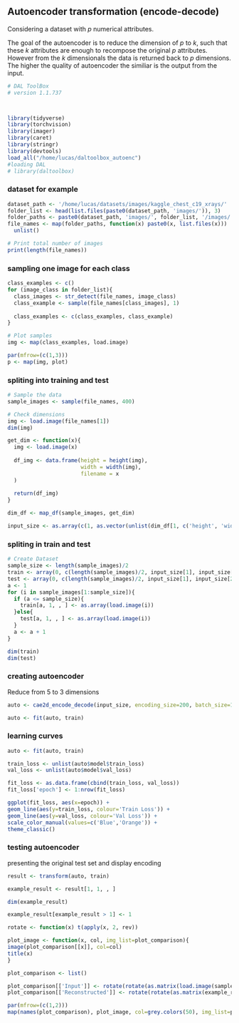 ## Autoencoder transformation (encode-decode)

Considering a dataset with $p$ numerical attributes. 

The goal of the autoencoder is to reduce the dimension of $p$ to $k$, such that these $k$ attributes are enough to recompose the original $p$ attributes. However from the $k$ dimensionals the data is returned back to $p$ dimensions. The higher the quality of autoencoder the similiar is the output from the input. 

```r
# DAL ToolBox
# version 1.1.737



library(tidyverse)
library(torchvision)
library(imager)
library(caret)
library(stringr)
library(devtools)
load_all("/home/lucas/daltoolbox_autoenc")
#loading DAL
# library(daltoolbox)
```

### dataset for example 

```r
dataset_path <- '/home/lucas/datasets/images/kaggle_chest_c19_xrays/'
folder_list <- head(list.files(paste0(dataset_path, 'images/')), 3)
folder_paths <- paste0(dataset_path, 'images/', folder_list, '/images/')
file_names <- map(folder_paths, function(x) paste0(x, list.files(x))) |>
  unlist()

# Print total number of images
print(length(file_names))
```

### sampling one image for each class

```r
class_examples <- c()
for (image_class in folder_list){
  class_images <- str_detect(file_names, image_class)
  class_example <- sample(file_names[class_images], 1)
  
  class_examples <- c(class_examples, class_example)
}

# Plot samples
img <- map(class_examples, load.image)

par(mfrow=(c(1,3)))
p <- map(img, plot)
```

### spliting into training and test

```r
# Sample the data
sample_images <- sample(file_names, 400)

# Check dimensions
img <- load.image(file_names[1])
dim(img)

get_dim <- function(x){
  img <- load.image(x) 
  
  df_img <- data.frame(height = height(img),
                       width = width(img),
                       filename = x
  )
  
  return(df_img)
}

dim_df <- map_df(sample_images, get_dim)

input_size <- as.array(c(1, as.vector(unlist(dim_df[1, c('height', 'width')]))))
```

### spliting in train and test

```r
# Create Dataset
sample_size <- length(sample_images)/2
train <- array(0, c(length(sample_images)/2, input_size[1], input_size[2], input_size[3]))
test <- array(0, c(length(sample_images)/2, input_size[1], input_size[2], input_size[3]))
a <- 1
for (i in sample_images[1:sample_size]){
  if (a <= sample_size){
    train[a, 1, , ] <- as.array(load.image(i))
  }else{
    test[a, 1, , ] <- as.array(load.image(i))
  }
  a <- a + 1
}

dim(train)
dim(test)
```

### creating autoencoder
Reduce from 5 to 3 dimensions

```r
auto <- cae2d_encode_decode(input_size, encoding_size=200, batch_size=100, num_epochs=250, learning_rate=0.01)

auto <- fit(auto, train)
```

### learning curves

```r
auto <- fit(auto, train)

train_loss <- unlist(auto$model$train_loss)
val_loss <- unlist(auto$model$val_loss)

fit_loss <- as.data.frame(cbind(train_loss, val_loss))
fit_loss['epoch'] <- 1:nrow(fit_loss)

ggplot(fit_loss, aes(x=epoch)) +
geom_line(aes(y=train_loss, colour='Train Loss')) +
geom_line(aes(y=val_loss, colour='Val Loss')) +
scale_color_manual(values=c('Blue','Orange')) +
theme_classic()
```

### testing autoencoder
presenting the original test set and display encoding

```r
result <- transform(auto, train)

example_result <- result[1, 1, , ]

dim(example_result)

example_result[example_result > 1] <- 1

rotate <- function(x) t(apply(x, 2, rev))

plot_image <- function(x, col, img_list=plot_comparison){
image(plot_comparison[[x]], col=col)
title(x)
}

plot_comparison <- list()

plot_comparison[['Input']] <- rotate(rotate(as.matrix(load.image(sample_images[length(sample_images)/2]))))
plot_comparison[['Reconstructed']] <- rotate(rotate(as.matrix(example_result)))

par(mfrow=(c(1,2)))
map(names(plot_comparison), plot_image, col=grey.colors(50), img_list=plot_comparison)
```

